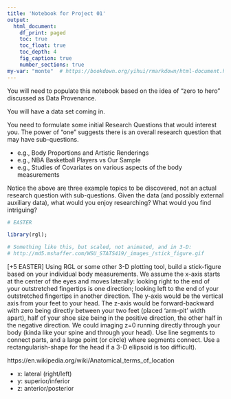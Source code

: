 ---
title: 'Notebook for Project 01'
output:
  html_document:
    df_print: paged
    toc: true
    toc_float: true
    toc_depth: 4
    fig_caption: true
    number_sections: true
my-var: "monte"  # https://bookdown.org/yihui/rmarkdown/html-document.html
---

You will need to populate this notebook based on the idea of "zero to hero" discussed as Data Provenance.

You will have a data set coming in.

You need to formulate some initial Research Questions that would interest you.  The power of "one" suggests there is an overall research question that may have sub-questions.

- e.g., Body Proportions and Artistic Renderings
- e.g., NBA Basketball Players vs Our Sample
- e.g., Studies of Covariates on various aspects of the body measurements

Notice the above are three example topics to be discovered, not an actual research question with sub-questions.  Given the data (and possibly external auxiliary data), what would you enjoy researching?  What would you find intriguing?



```{r, chunk-rgl-example}

# EASTER

library(rgl);

# Something like this, but scaled, not animated, and in 3-D:  
# http://md5.mshaffer.com/WSU_STATS419/_images_/stick_figure.gif

```



[+5 EASTER]  Using RGL or some other 3-D plotting tool, build a stick-figure based on your individual body measurements.  We assume the x-axis starts at the center of the eyes and moves laterally: looking right to the end of your outstretched fingertips is one direction; looking left to the end of your outstretched fingertips in another direction.  The y-axis would be the vertical axis from your feet to your head.  The z-axis would be forward-backward with zero being directly between your two feet (placed 'arm-pit' width apart), half of your shoe size being in the positive direction, the other half in the negative direction.  We could imaging z=0 running directly through your body (kinda like your spine and through your head).  Use line segments to connect parts, and a large point (or circle) where segments connect.  Use a rectangularish-shape for the head if a 3-D ellipsoid is too difficult).

https://en.wikipedia.org/wiki/Anatomical_terms_of_location

- x: lateral (right/left)
- y: superior/inferior
- z: anterior/posterior



